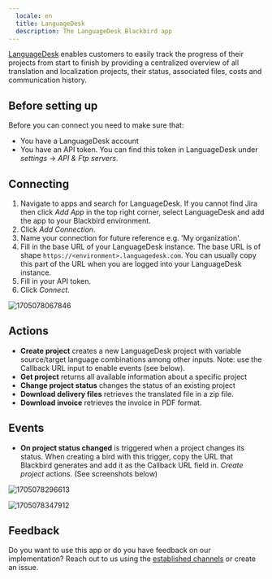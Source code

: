 ```yaml
---
  locale: en
  title: LanguageDesk
  description: The LanguageDesk Blackbird app
---
```


<LinkCard title="View on Github" target="_blank" href="https://github.com/bb-io/LanguageDesk" icon="github" />

[LanguageDesk](https://www.milengo.com/languagedesk/) enables customers to easily track the progress of their projects from start to finish by providing a centralized overview of all translation and localization projects, their status, associated files, costs and communication history.

## Before setting up

Before you can connect you need to make sure that:

- You have a LanguageDesk account
- You have an API token. You can find this token in LanguageDesk under _settings_ -> _API & Ftp servers_.

## Connecting

1. Navigate to apps and search for LanguageDesk. If you cannot find Jira then click _Add App_ in the top right corner, select LanguageDesk and add the app to your Blackbird environment.
2. Click _Add Connection_.
3. Name your connection for future reference e.g. 'My organization'.
4. Fill in the base URL of your LanguageDesk instance. The base URL is of shape `https://<environment>.languagedesk.com`. You can usually copy this part of the URL when you are logged into your LanguageDesk instance.
5. Fill in your API token.
6. Click _Connect_.

![1705078067846](https://raw.githubusercontent.com/bb-io/LanguageDesk/main/image/README/1705078067846.png)

## Actions

- **Create project** creates a new LanguageDesk project with variable source/target language combinations among other inputs. Note: use the Callback URL input to enable events (see below).
- **Get project** returns all available information about a specific project
- **Change project status** changes the status of an existing project
- **Download delivery files** retrieves the translated file in a zip file.
- **Download invoice** retrieves the invoice in PDF format.

## Events

- **On project status changed** is triggered when a project changes its status. When creating a bird with this trigger, copy the URL that Blackbird generates and add it as the Callback URL field in. _Create project_ actions. (See screenshots below)

![1705078296613](https://raw.githubusercontent.com/bb-io/LanguageDesk/main/image/README/1705078296613.png)

![1705078347912](https://raw.githubusercontent.com/bb-io/LanguageDesk/main/image/README/1705078347912.png)

## Feedback

Do you want to use this app or do you have feedback on our implementation? Reach out to us using the [established channels](https://www.blackbird.io/) or create an issue.

